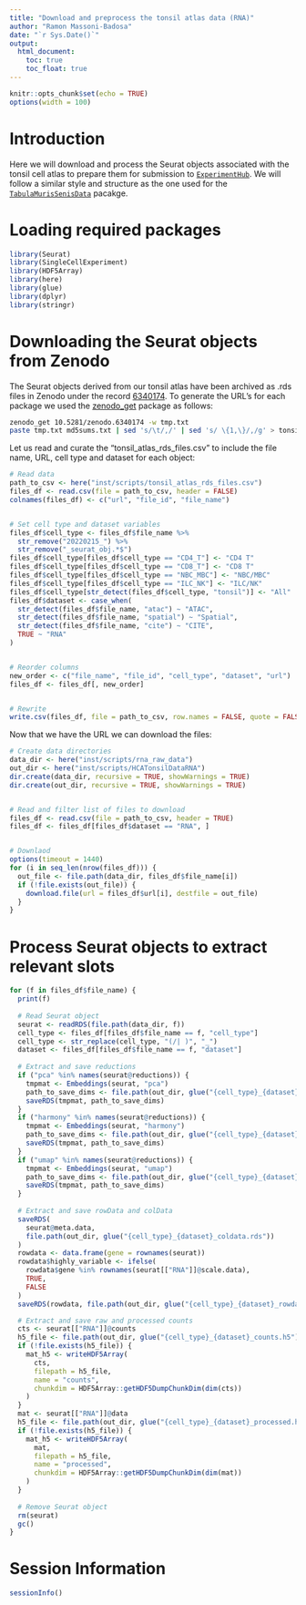 ```yaml
---
title: "Download and preprocess the tonsil atlas data (RNA)"
author: "Ramon Massoni-Badosa"
date: "`r Sys.Date()`"
output:
  html_document:
    toc: true
    toc_float: true
---
```


```r
knitr::opts_chunk$set(echo = TRUE)
options(width = 100)
```


# Introduction

Here we will download and process the Seurat objects associated with the tonsil cell atlas to prepare them for submission to [`ExperimentHub`](https://bioconductor.org/packages/release/bioc/html/ExperimentHub.html). We will follow a similar style and structure as the one used for the [`TabulaMurisSenisData`](https://github.com/fmicompbio/TabulaMurisSenisData) pacakge.

# Loading required packages

```r
library(Seurat)
library(SingleCellExperiment)
library(HDF5Array)
library(here)
library(glue)
library(dplyr)
library(stringr)
```


# Downloading the Seurat objects from Zenodo

The Seurat objects derived from our tonsil atlas have been archived as .rds files in Zenodo under the record [6340174](https://zenodo.org/record/6340174). To generate the URL's for each package we used the [zenodo_get]() package as follows:

```bash
zenodo_get 10.5281/zenodo.6340174 -w tmp.txt
paste tmp.txt md5sums.txt | sed 's/\t/,/' | sed 's/ \{1,\}/,/g' > tonsil_atlas_rds_files.csv
```


Let us read and curate the "tonsil_atlas_rds_files.csv" to include the file name, URL, cell type and dataset for each object:

```r
# Read data
path_to_csv <- here("inst/scripts/tonsil_atlas_rds_files.csv")
files_df <- read.csv(file = path_to_csv, header = FALSE)
colnames(files_df) <- c("url", "file_id", "file_name")


# Set cell type and dataset variables
files_df$cell_type <- files_df$file_name %>%
  str_remove("20220215_") %>%
  str_remove("_seurat_obj.*$")
files_df$cell_type[files_df$cell_type == "CD4_T"] <- "CD4 T"
files_df$cell_type[files_df$cell_type == "CD8_T"] <- "CD8 T"
files_df$cell_type[files_df$cell_type == "NBC_MBC"] <- "NBC/MBC"
files_df$cell_type[files_df$cell_type == "ILC_NK"] <- "ILC/NK"
files_df$cell_type[str_detect(files_df$cell_type, "tonsil")] <- "All"
files_df$dataset <- case_when(
  str_detect(files_df$file_name, "atac") ~ "ATAC",
  str_detect(files_df$file_name, "spatial") ~ "Spatial",
  str_detect(files_df$file_name, "cite") ~ "CITE",
  TRUE ~ "RNA"
)


# Reorder columns
new_order <- c("file_name", "file_id", "cell_type", "dataset", "url")
files_df <- files_df[, new_order]


# Rewrite
write.csv(files_df, file = path_to_csv, row.names = FALSE, quote = FALSE)
```


Now that we have the URL we can download the files:

```r
# Create data directories
data_dir <- here("inst/scripts/rna_raw_data")
out_dir <- here("inst/scripts/HCATonsilDataRNA")
dir.create(data_dir, recursive = TRUE, showWarnings = TRUE)
dir.create(out_dir, recursive = TRUE, showWarnings = TRUE)


# Read and filter list of files to download
files_df <- read.csv(file = path_to_csv, header = TRUE)
files_df <- files_df[files_df$dataset == "RNA", ]


# Downlaod
options(timeout = 1440)
for (i in seq_len(nrow(files_df))) {
  out_file <- file.path(data_dir, files_df$file_name[i])
  if (!file.exists(out_file)) {
    download.file(url = files_df$url[i], destfile = out_file)
  }
}
```


# Process Seurat objects to extract relevant slots

```r
for (f in files_df$file_name) {
  print(f)
  
  # Read Seurat object
  seurat <- readRDS(file.path(data_dir, f))
  cell_type <- files_df[files_df$file_name == f, "cell_type"]
  cell_type <- str_replace(cell_type, "(/| )", "_")
  dataset <- files_df[files_df$file_name == f, "dataset"]
  
  # Extract and save reductions
  if ("pca" %in% names(seurat@reductions)) {
    tmpmat <- Embeddings(seurat, "pca")
    path_to_save_dims <- file.path(out_dir, glue("{cell_type}_{dataset}_pca.rds"))
    saveRDS(tmpmat, path_to_save_dims)
  }
  if ("harmony" %in% names(seurat@reductions)) {
    tmpmat <- Embeddings(seurat, "harmony")
    path_to_save_dims <- file.path(out_dir, glue("{cell_type}_{dataset}_harmony.rds"))
    saveRDS(tmpmat, path_to_save_dims)
  }
  if ("umap" %in% names(seurat@reductions)) {
    tmpmat <- Embeddings(seurat, "umap")
    path_to_save_dims <- file.path(out_dir, glue("{cell_type}_{dataset}_umap.rds"))
    saveRDS(tmpmat, path_to_save_dims)
  }
  
  # Extract and save rowData and colData
  saveRDS(
    seurat@meta.data,
    file.path(out_dir, glue("{cell_type}_{dataset}_coldata.rds"))
  )
  rowdata <- data.frame(gene = rownames(seurat))
  rowdata$highly_variable <- ifelse(
    rowdata$gene %in% rownames(seurat[["RNA"]]@scale.data),
    TRUE,
    FALSE
  )
  saveRDS(rowdata, file.path(out_dir, glue("{cell_type}_{dataset}_rowdata.rds")))

  # Extract and save raw and processed counts
  cts <- seurat[["RNA"]]@counts
  h5_file <- file.path(out_dir, glue("{cell_type}_{dataset}_counts.h5"))
  if (!file.exists(h5_file)) {
    mat_h5 <- writeHDF5Array(
      cts,
      filepath = h5_file,
      name = "counts",
      chunkdim = HDF5Array::getHDF5DumpChunkDim(dim(cts))
    )
  }
  mat <- seurat[["RNA"]]@data
  h5_file <- file.path(out_dir, glue("{cell_type}_{dataset}_processed.h5"))
  if (!file.exists(h5_file)) {
    mat_h5 <- writeHDF5Array(
      mat,
      filepath = h5_file,
      name = "processed",
      chunkdim = HDF5Array::getHDF5DumpChunkDim(dim(mat))
    )
  }
  
  # Remove Seurat object
  rm(seurat)
  gc()
}
```



# Session Information

```r
sessionInfo()
```

